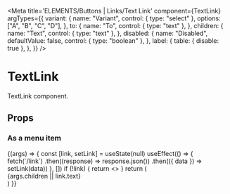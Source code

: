 
<Meta
  title='ELEMENTS/Buttons | Links/Text Link'
  component={TextLink}
  argTypes={{
    variant: {
      name: "Variant",
      control: { type: "select" },
      options: ["A", "B", "C", "D"],
    },
    to: {
      name: "To",
      control: { type: "text" },
    },
    children: {
      name: "Text",
      control: { type: "text" },
    },
    disabled: {
      name: "Disabled",
      defaultValue: false,
      control: { type: "boolean" },
    },
    label: {
      table: { disable: true },
    },
  }}
/>

# TextLink

TextLink component.

## Props

<Props of={TextLink} />

### As a menu item

<Preview>
  <Story name='Text Link' args={{ variant: "D" }}>
    {(args) => {
      const [link, setLink] = useState(null)
      useEffect(() => {
        fetch(`/link`)
          .then((response) => response.json())
          .then(({ data }) => setLink(data))
      }, [])
      if (!link) {
        return <></>
      }
      return (
        <div style={{ margin: "30px" }}>
          <TextLink
            disabled={args.disabled}
            variant={args.variant}
            label={link.label}
            to={args.to || link.src}
          >
            {args.children || link.text}
          </TextLink>
        </div>
      )
    }}
  </Story>
</Preview>
